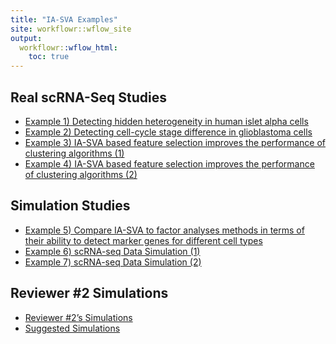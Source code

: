 ```yaml
---
title: "IA-SVA Examples"
site: workflowr::wflow_site
output:
  workflowr::wflow_html:
    toc: true
---
```


## Real scRNA-Seq Studies
* [Example 1) Detecting hidden heterogeneity in human islet alpha cells](detecting_hidden_heterogeneity.html)
* [Example 2) Detecting cell-cycle stage difference in glioblastoma cells](hidden_heterogeneity_glioblastoma.html)
* [Example 3) IA-SVA based feature selection improves the performance of clustering algorithms (1)](tSNE_post_IA-SVA_3celltypes.html)
* [Example 4) IA-SVA based feature selection improves the performance of clustering algorithms (2)](tSNE_post_IA-SVA_Xin_Iselts.html)


## Simulation Studies
* [Example 5) Compare IA-SVA to factor analyses methods in terms of their ability to detect marker genes for different cell types](Brain_scRNASeq_neuron_vs_oligodendrocyte_single_run.html)
* [Example 6) scRNA-seq Data Simulation (1)](scRNAseq_simulation.html)
* [Example 7) scRNA-seq Data Simulation (2)](sim_study_KF_HF_genes_overlap.html)

## Reviewer #2 Simulations
* [Reviewer #2's Simulations](reviewer2_sim.html)
* [Suggested Simulations](reviewer2_sim_suggested.html)
